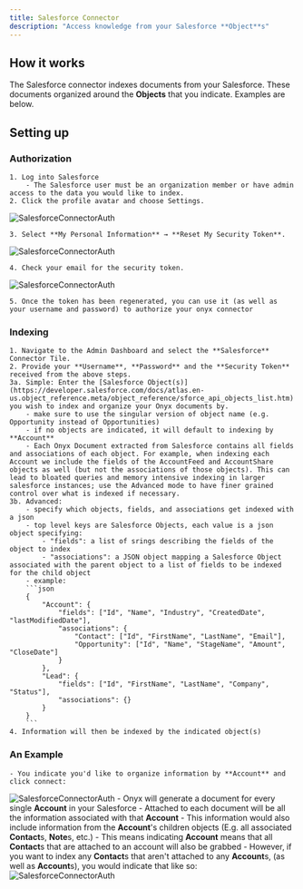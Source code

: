 ```yaml
---
title: Salesforce Connector
description: "Access knowledge from your Salesforce **Object**s"
---
```


## How it works

The Salesforce connector indexes documents from your Salesforce. These documents organized around the **Objects** that you indicate. Examples are below.

## Setting up

### Authorization

    1. Log into Salesforce
        - The Salesforce user must be an organization member or have admin access to the data you would like to index.
    2. Click the profile avatar and choose Settings.

![SalesforceConnectorAuth](/images/connectors/salesforce/salesforce_1.png)

    3. Select **My Personal Information** → **Reset My Security Token**.

![SalesforceConnectorAuth](/images/connectors/salesforce/salesforce_2.png)

    4. Check your email for the security token.

![SalesforceConnectorAuth](/images/connectors/salesforce/salesforce_3.png)

    5. Once the token has been regenerated, you can use it (as well as your username and password) to authorize your onyx connector

### Indexing

    1. Navigate to the Admin Dashboard and select the **Salesforce** Connector Tile.
    2. Provide your **Username**, **Password** and the **Security Token** received from the above steps.
    3a. Simple: Enter the [Salesforce Object(s)](https://developer.salesforce.com/docs/atlas.en-us.object_reference.meta/object_reference/sforce_api_objects_list.htm) you wish to index and organize your Onyx documents by.
        - make sure to use the singular version of object name (e.g. Opportunity instead of Opportunities)
        - if no objects are indicated, it will default to indexing by **Account**
        - Each Onyx Document extracted from Salesforce contains all fields and associations of each object. For example, when indexing each Account we include the fields of the AccountFeed and AccountShare objects as well (but not the associations of those objects). This can lead to bloated queries and memory intensive indexing in larger salesforce instances; use the Advanced mode to have finer grained control over what is indexed if necessary.
    3b. Advanced: 
        - specify which objects, fields, and associations get indexed with a json
        - top level keys are Salesforce Objects, each value is a json object specifying:
            - "fields": a list of srings describing the fields of the object to index
            - "associations": a JSON object mapping a Salesforce Object associated with the parent object to a list of fields to be indexed for the child object
        - example:
        ```json
        {
            "Account": {
                "fields": ["Id", "Name", "Industry", "CreatedDate", "lastModifiedDate"],
                "associations": {
                    "Contact": ["Id", "FirstName", "LastName", "Email"],
                    "Opportunity": ["Id", "Name", "StageName", "Amount", "CloseDate"]
                }
            },
            "Lead": {
                "fields": ["Id", "FirstName", "LastName", "Company", "Status"],
                "associations": {}
            }
        }
        ```
    4. Information will then be indexed by the indicated object(s)


### An Example

    - You indicate you'd like to organize information by **Account** and click connect:

![SalesforceConnectorAuth](/images/connectors/salesforce/salesforce_4.png) - Onyx will generate a document for every single **Account** in your Salesforce - Attached to each document will be all the information associated with that **Account** - This information would also include information from the **Account**'s children objects (E.g. all associated **Contact**s, **Note**s, etc.) - This means indicating **Account** means that all **Contact**s that are attached to an account will also be grabbed - However, if you want to index any **Contact**s that aren't attached to any **Account**s, (as well as **Account**s), you would indicate that like so:
![SalesforceConnectorAuth](/images/connectors/salesforce/salesforce_5.png)
